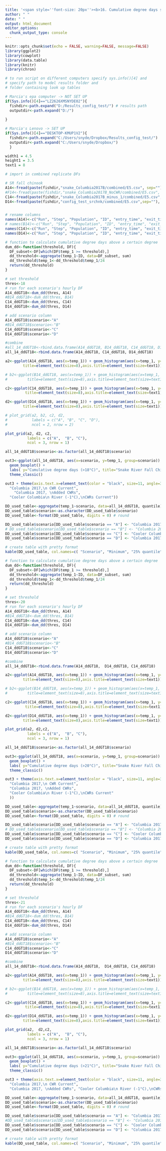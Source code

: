 ```yaml
---
title: '<span style=''font-size: 20px''><b>16. Cumulative degree days summary results for Snake River Fall Chinook Salmon under year 2017 temperatures for the Columbia River with simulated additional coldwater refuges</b></style>'
author: " "
date: " "
output: html_document
editor_options: 
  chunk_output_type: console
---
```



```r
knitr::opts_chunk$set(echo = FALSE, warning=FALSE, message=FALSE)
library(ggplot2)
library(cowplot)
library(data.table)
library(knitr)
library(chron)
```

```r
# to run script on different computers specify sys.info()[4] and
# specify path to model results folder and
# folder containing look up tables

# Marcia's epa computer -> NOT SET UP
if(Sys.info()[4]=="LZ2626XMSNYDE02"){
  fishdir<-path.expand("D:/Results_config_test/") # results path
  outputdir<-path.expand("D:/")
  
}

# Marcia's Lenovo -> SET UP
if(Sys.info()[4]=="DESKTOP-KMUP1V2"){
  fishdir<-path.expand("C:/Users/snyde/Dropbox/Results_config_test/")
  outputdir<-path.expand("C:/Users/snyde/Dropbox/")
  }
```

```r
width1 = 4.5
height1 = 3.5
text1 = 8
```

```r
# import in combined replicate DFs

# SR fall chinook
A14<-fread(paste(fishdir,"snake_Columbia2017B/combined/E5.csv", sep=""),header=TRUE, sep=",")
#F14<-fread(paste(fishdir,"snake_Columbia2017B_NoCWR/combined/E5.csv", sep=""),header=TRUE, sep=",")
C14<-fread(paste(fishdir,"snake_Columbia2017B_minus_1/combined/E5.csv",sep=""), header=TRUE, sep=",")
D14<-fread(paste(fishdir,"config_test_srchnk/combined/E5.csv",sep=""), header=TRUE, sep=",")


# rename columns
names(A14)<-c("Run", "Step", "Population", "ID", "entry_time", "exit_time", "time_in_system", "time_at_terminus", "river_km", "motivation", "temp_1", "temp_mean", "energy_density", "weight", "energy", "selector", "avoidance", "hours_cold_water_episodic", "hours_cold_water_total", "refuge_id", "hydropower")
# names(B14)<-c("Run", "Step", "Population", "ID", "entry_time", "exit_time", "time_in_system", "time_at_terminus", "river_km", "motivation", "temp_1", "temp_mean", "energy_density", "weight", "energy", "selector", "avoidance", "hours_cold_water_episodic", "hours_cold_water_total", "refuge_id", "hydropower")
names(C14)<-c("Run", "Step", "Population", "ID", "entry_time", "exit_time", "time_in_system", "time_at_terminus", "river_km", "motivation", "temp_1", "temp_mean", "energy_density", "weight", "energy", "selector", "avoidance", "hours_cold_water_episodic", "hours_cold_water_total", "refuge_id", "hydropower")
names(D14)<-c("Run", "Step", "Population", "ID", "entry_time", "exit_time", "time_in_system", "time_at_terminus", "river_km", "motivation", "temp_1", "temp_mean", "energy_density", "weight", "energy", "selector", "avoidance", "hours_cold_water_episodic", "hours_cold_water_total", "refuge_id", "hydropower")

```


```r
# function to calculate cumulative degree days above a certain degree
dum_dd<-function(threshold, DF){
  DF_subset<-DF[which(DF$temp_1 >= threshold),]
  dd_threshold<-aggregate(temp_1~ID, data=DF_subset, sum)
  dd_threshold$temp_1<-dd_threshold$temp_1/24
  return(dd_threshold)
}

# set threshold
thres<-18
# run for each scenario's hourly DF
A14_ddGT18<-dum_dd(thres, A14)
#B14_ddGT18<-dum_dd(thres, B14)
C14_ddGT18<-dum_dd(thres, C14)
D14_ddGT18<-dum_dd(thres, D14)

# add scenario column
A14_ddGT18$scenario<-"A"
#B14_ddGT18$scenario<-"B"
C14_ddGT18$scenario<-"C"
D14_ddGT18$scenario<-"D"

#combine
#all_14_ddGT18<-rbind.data.frame(A14_ddGT18, B14_ddGT18, C14_ddGT18, D14_ddGT18)
all_14_ddGT18<-rbind.data.frame(A14_ddGT18, C14_ddGT18, D14_ddGT18)

```


```r
a2<-ggplot(A14_ddGT18, aes(x=temp_1)) + geom_histogram(aes(x=temp_1, y=100 * (..count..)/sum(..count..))) + xlim(0,600) + ylim(0,35) + theme_classic() + theme(legend.position="none", axis.text=element_text(size=text1),
        title=element_text(size=8),axis.title=element_text(size=text1)) + labs(x="Cumulative degree days (>18°C)", y="Percent", title="Columbia 2017, \nCWR Current") 
```

```r
# b2<-ggplot(B14_ddGT18, aes(x=temp_1)) + geom_histogram(aes(x=temp_1, y=100 * (..count..)/sum(..count..))) + xlim(0,600) + ylim(0,35) + theme_classic() + theme(legend.position="none", axis.text=element_text(size=text1),
#         title=element_text(size=8),axis.title=element_text(size=text1)) + labs(x="Cumulative degree days (>18°C)", y="Percent", title="Columbia 2017, \nNo CWR")
```

```r
c2<-ggplot(C14_ddGT18, aes(x=temp_1)) + geom_histogram(aes(x=temp_1, y=100 * (..count..)/sum(..count..))) + xlim(0,600) + ylim(0,35) + theme_classic() + theme(legend.position="none", axis.text=element_text(size=text1),
         title=element_text(size=8),axis.title=element_text(size=text1)) + labs(x="Cumulative degree days (>18°C)", y="Percent", title="Cooler Columbia\n River (-1°C),\nCWRs Current")
```

```r
d2<-ggplot(D14_ddGT18, aes(x=temp_1)) + geom_histogram(aes(x=temp_1, y=100 * (..count..)/sum(..count..))) + xlim(0,600) + ylim(0,35) + theme_classic() + theme(legend.position="none", axis.text=element_text(size=text1),
        title=element_text(size=8),axis.title=element_text(size=text1)) + labs(x="Cumulative degree days (>18°C)", y="Percent", title="Columbia 2017, \nAdded CWRs")
```

```r
# plot_grid(a2, b2, c2, d2,
#           labels = c("A", "B", "C", "D"),
#           ncol = 2, nrow = 2)

plot_grid(a2, d2, c2,
          labels = c("A",  "B", "C"),
          ncol = 3, nrow = 1)
```

```r
all_14_ddGT18$scenario<-as.factor(all_14_ddGT18$scenario)

out3<-ggplot(all_14_ddGT18, aes(x=scenario, y=temp_1, group=scenario)) +   
  geom_boxplot() + 
  labs( y="Cumulative degree days (>18°C)", title="Snake River Fall Chinook Salmon") + 
  theme_classic() 

out3 + theme(axis.text.x=element_text(color = "black", size=11, angle=30, vjust=.8, hjust=0.8), axis.title.x=element_blank(),) + scale_x_discrete(limits=c( "A", "D", "C"), labels=c(
  "Columbia 2017,\n CWR Current",
    "Columbia 2017, \nAdded CWRs", 
  "Cooler Columbia\n River (-1°C),\nCWRs Current")) 
```

```r
DD_used_table<-aggregate(temp_1~scenario, data=all_14_ddGT18, quantile)
DD_used_table$scenario<-as.character(DD_used_table$scenario)
DD_used_table<-format(DD_used_table, digits = 0) # round 

DD_used_table$scenario[DD_used_table$scenario == "A"] <- "Columbia 2017, CWR Current"
# DD_used_table$scenario[DD_used_table$scenario == "B"] <- "Columbia 2017, No CWR"
DD_used_table$scenario[DD_used_table$scenario == "C"] <- "Cooler Columbia River (-1°C), CWRs Current"
DD_used_table$scenario[DD_used_table$scenario == "D"] <- "Columbia 2017, Added CWRs"

# create table with pretty format
kable(DD_used_table, col.names=c( "Scenario", "Minimum", "25% quantile","Median", "75% quantile", "Maximum"),row.names=FALSE, caption="Table 16.1 Cumulative degree days (>18°C) used across different HexSim thermalscapes summarized for Snake River Fall Chinook Salmon.", digits=1)
```


```r
# function to calculate cumulative degree days above a certain degree
dum_dd<-function(threshold, DF){
  DF_subset<-DF[which(DF$temp_1 >= threshold),]
  dd_threshold<-aggregate(temp_1~ID, data=DF_subset, sum)
  dd_threshold$temp_1<-dd_threshold$temp_1/24
  return(dd_threshold)
}

# set threshold
thres<-20
# run for each scenario's hourly DF
A14_ddGT18<-dum_dd(thres, A14)
#B14_ddGT18<-dum_dd(thres, B14)
C14_ddGT18<-dum_dd(thres, C14)
D14_ddGT18<-dum_dd(thres, D14)

# add scenario column
A14_ddGT18$scenario<-"A"
#B14_ddGT18$scenario<-"B"
C14_ddGT18$scenario<-"C"
D14_ddGT18$scenario<-"D"

#combine
all_14_ddGT18<-rbind.data.frame(A14_ddGT18,  D14_ddGT18, C14_ddGT18)

```


```r
a2<-ggplot(A14_ddGT18, aes(x=temp_1)) + geom_histogram(aes(x=temp_1, y=100 * (..count..)/sum(..count..))) + xlim(0,600) + ylim(0,30) + theme_classic() + theme(legend.position="none", axis.text=element_text(size=text1),
        title=element_text(size=8),axis.title=element_text(size=text1)) + labs(x="Cumulative degree days (>20°C)", y="Percent", title="Columbia 2017, \nCWR Current") 
```

```r
# b2<-ggplot(B14_ddGT18, aes(x=temp_1)) + geom_histogram(aes(x=temp_1, y=100 * (..count..)/sum(..count..))) + xlim(0,600) + ylim(0,30) + theme_classic() + theme(legend.position="none", axis.text=element_text(size=text1),
#         title=element_text(size=8),axis.title=element_text(size=text1)) + labs(x="Cumulative degree days (>20°C)", y="Percent", title="Columbia 2017, \nNo CWR")
```

```r
c2<-ggplot(C14_ddGT18, aes(x=temp_1)) + geom_histogram(aes(x=temp_1, y=100 * (..count..)/sum(..count..))) + xlim(0,600) + ylim(0,30) + theme_classic() + theme(legend.position="none", axis.text=element_text(size=text1),
         title=element_text(size=8),axis.title=element_text(size=text1)) + labs(x="Cumulative degree days (>20°C)", y="Percent", title="Cooler Columbia\n River (-1°C),\nCWRs Current")
```

```r
d2<-ggplot(D14_ddGT18, aes(x=temp_1)) + geom_histogram(aes(x=temp_1, y=100 * (..count..)/sum(..count..))) + xlim(0,600) + ylim(0,30) + theme_classic() + theme(legend.position="none", axis.text=element_text(size=text1),
        title=element_text(size=8),axis.title=element_text(size=text1)) + labs(x="Cumulative degree days (>20°C)", y="Percent", title="Columbia 2017, \nAdded CWRs")
```

```r
plot_grid(a2, d2,c2,
          labels = c("A",  "B", "C"),
          ncol = 3, nrow = 1)
```

```r
all_14_ddGT18$scenario<-as.factor(all_14_ddGT18$scenario)

out3<-ggplot(all_14_ddGT18, aes(x=scenario, y=temp_1, group=scenario)) +   
  geom_boxplot() + 
  labs( y="Cumulative degree days (>20°C)", title="Snake River Fall Chinook Salmon") + 
  theme_classic() 

out3 + theme(axis.text.x=element_text(color = "black", size=11, angle=30, vjust=.8, hjust=0.8), axis.title.x=element_blank(),) + scale_x_discrete(limits=c( "A", "D", "C"), labels=c(
  "Columbia 2017,\n CWR Current",
  "Columbia 2017, \nAdded CWRs", 
  "Cooler Columbia\n River (-1°C),\nCWRs Current"
  )) 
```

```r
DD_used_table<-aggregate(temp_1~scenario, data=all_14_ddGT18, quantile)
DD_used_table$scenario<-as.character(DD_used_table$scenario)
DD_used_table<-format(DD_used_table, digits = 0) # round 

DD_used_table$scenario[DD_used_table$scenario == "A"] <- "Columbia 2017, CWR Current"
# DD_used_table$scenario[DD_used_table$scenario == "B"] <- "Columbia 2017, No CWR"
DD_used_table$scenario[DD_used_table$scenario == "C"] <- "Cooler Columbia River (-1°C), CWRs Current"
DD_used_table$scenario[DD_used_table$scenario == "D"] <- "Columbia 2017, Added CWRs"

# create table with pretty format
kable(DD_used_table, col.names=c( "Scenario", "Minimum", "25% quantile","Median", "75% quantile", "Maximum"),row.names=FALSE, caption="Table 16.2 Cumulative degree days (>20°C) used across different HexSim thermalscapes summarized for Snake River Fall Chinook Salmon.", digits=1)
```


```r
# function to calculate cumulative degree days above a certain degree
dum_dd<-function(threshold, DF){
  DF_subset<-DF[which(DF$temp_1 >= threshold),]
  dd_threshold<-aggregate(temp_1~ID, data=DF_subset, sum)
  dd_threshold$temp_1<-dd_threshold$temp_1/24
  return(dd_threshold)
}

# set threshold
thres<-21
# run for each scenario's hourly DF
A14_ddGT18<-dum_dd(thres, A14)
#B14_ddGT18<-dum_dd(thres, B14)
C14_ddGT18<-dum_dd(thres, C14)
D14_ddGT18<-dum_dd(thres, D14)

# add scenario column
A14_ddGT18$scenario<-"A"
#B14_ddGT18$scenario<-"B"
C14_ddGT18$scenario<-"C"
D14_ddGT18$scenario<-"D"

#combine
all_14_ddGT18<-rbind.data.frame(A14_ddGT18,  D14_ddGT18, C14_ddGT18)

```


```r
a2<-ggplot(A14_ddGT18, aes(x=temp_1)) + geom_histogram(aes(x=temp_1, y=100 * (..count..)/sum(..count..))) + xlim(0,600) + ylim(0,30) + theme_classic() + theme(legend.position="none", axis.text=element_text(size=text1),
        title=element_text(size=8),axis.title=element_text(size=text1)) + labs(x="Cumulative degree days (>21°C)", y="Percent", title="Columbia 2017, \nCWR Current") 
```

```r
# b2<-ggplot(B14_ddGT18, aes(x=temp_1)) + geom_histogram(aes(x=temp_1, y=100 * (..count..)/sum(..count..))) + xlim(0,600) + ylim(0,30) + theme_classic() + theme(legend.position="none", axis.text=element_text(size=text1),
#         title=element_text(size=8),axis.title=element_text(size=text1)) + labs(x="Cumulative degree days (>21°C)", y="Percent", title="Columbia 2017, \nNo CWR")
```

```r
c2<-ggplot(C14_ddGT18, aes(x=temp_1)) + geom_histogram(aes(x=temp_1, y=100 * (..count..)/sum(..count..))) + xlim(0,600) + ylim(0,30) + theme_classic() + theme(legend.position="none", axis.text=element_text(size=text1),
         title=element_text(size=8),axis.title=element_text(size=text1)) + labs(x="Cumulative degree days (>21°C)", y="Percent", title="Cooler Columbia\n River (-1°C),\nCWRs Current")
```

```r
d2<-ggplot(D14_ddGT18, aes(x=temp_1)) + geom_histogram(aes(x=temp_1, y=100 * (..count..)/sum(..count..))) + xlim(0,600) + ylim(0,30) + theme_classic() + theme(legend.position="none", axis.text=element_text(size=text1),
        title=element_text(size=8),axis.title=element_text(size=text1)) + labs(x="Cumulative degree days (>21°C)", y="Percent", title="Columbia 2017, \nAdded CWRs")
```

```r
plot_grid(a2,  d2,c2,
          labels = c("A",  "B", "C"),
          ncol = 3, nrow = 1)
```

```r
all_14_ddGT18$scenario<-as.factor(all_14_ddGT18$scenario)

out3<-ggplot(all_14_ddGT18, aes(x=scenario, y=temp_1, group=scenario)) +   
  geom_boxplot() + 
  labs( y="Cumulative degree days (>21°C)", title="Snake River Fall Chinook Salmon") + 
  theme_classic() 

out3 + theme(axis.text.x=element_text(color = "black", size=11, angle=30, vjust=.8, hjust=0.8), axis.title.x=element_blank(),) + scale_x_discrete(limits=c( "A", "D", "C"), labels=c(
  "Columbia 2017,\n CWR Current",
  "Columbia 2017, \nAdded CWRs", "Cooler Columbia\n River (-1°C),\nCWRs Current")) 
```

```r
DD_used_table<-aggregate(temp_1~scenario, data=all_14_ddGT18, quantile)
DD_used_table$scenario<-as.character(DD_used_table$scenario)
DD_used_table<-format(DD_used_table, digits = 0) # round 

DD_used_table$scenario[DD_used_table$scenario == "A"] <- "Columbia 2017, CWR Current"
#DD_used_table$scenario[DD_used_table$scenario == "B"] <- "Columbia 2017, No CWR"
DD_used_table$scenario[DD_used_table$scenario == "C"] <- "Cooler Columbia River (-1°C),CWRs Current"
DD_used_table$scenario[DD_used_table$scenario == "D"] <- "Columbia 2017, Added CWRs"

# create table with pretty format
kable(DD_used_table, col.names=c( "Scenario", "Minimum", "25% quantile","Median", "75% quantile", "Maximum"),row.names=FALSE, caption="Table 16.3 Cumulative degree days (>21°C) used across different HexSim thermalscapes summarized for Snake River Fall Chinook Salmon.", digits=1)
```

